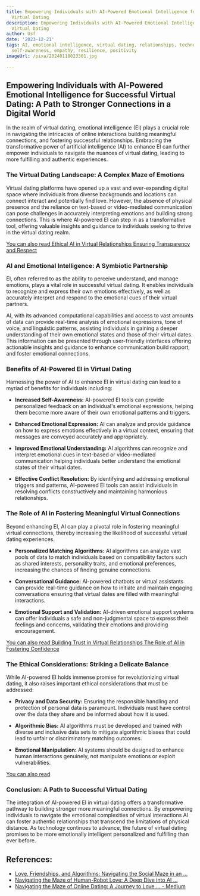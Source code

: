 ```yaml
---
title: Empowering Individuals with AI-Powered Emotional Intelligence for Successful
  Virtual Dating
description: Empowering Individuals with AI-Powered Emotional Intelligence for Successful
  Virtual Dating
author: Usf
date: '2023-12-21'
tags: AI, emotional intelligence, virtual dating, relationships, technology, communication,
  self-awareness, empathy, resilience, positivity
imageUrl: /pixa/20240118023301.jpg

---
```

## Empowering Individuals with AI-Powered Emotional Intelligence for  Successful Virtual Dating:  A Path to Stronger Connections in a Digital World

In the realm of virtual dating, emotional  intelligence (EI) plays a crucial role in navigating the  intricacies of online interactions building meaningful connections, and fostering successful relationships. Embracing  the transformative power of artificial intelligence (AI)  to enhance EI can further empower individuals to navigate the nuances of virtual dating, leading to more fulfilling and authentic experiences.

### The Virtual  Dating Landscape: A  Complex Maze of Emotions

Virtual dating platforms have  opened up a  vast and ever-expanding digital space where individuals from diverse backgrounds and locations can connect interact and potentially find love. However, the absence of physical presence and the reliance on text-based or video-mediated communication  can pose challenges in accurately interpreting emotions and building strong connections. This is where AI-powered EI can step in as a transformative  tool, offering valuable insights and guidance  to  individuals seeking to thrive in the virtual dating  realm.

[You can also read Ethical AI in Virtual Relationships Ensuring Transparency  and Respect](Ethical%20AI%20in%20Virtual%20Relationships%20Ensuring%20Transparency%20and%20Respect)


### AI and Emotional Intelligence: A Symbiotic Partnership

EI, often referred to as the ability to  perceive  understand,  and manage emotions, plays a  vital role in successful virtual dating. It enables individuals to recognize and  express their own emotions effectively, as well as accurately interpret and respond to the emotional cues of their virtual partners.

AI, with its advanced computational capabilities and access  to vast amounts of data can  provide real-time analysis of emotional expressions, tone of voice, and linguistic patterns, assisting individuals in  gaining a deeper understanding of their own emotional states and those of their virtual dates. This  information can be presented through user-friendly  interfaces offering actionable insights and guidance to enhance communication build rapport, and  foster emotional connections.

### Benefits of AI-Powered EI in Virtual Dating

Harnessing the power of AI to enhance EI in virtual dating can lead to a myriad of benefits  for  individuals including:

- **Increased  Self-Awareness:** AI-powered EI tools can provide personalized  feedback on an individual's emotional expressions, helping them become more aware  of their own emotional patterns  and triggers.

- **Enhanced Emotional Expression:** AI can analyze and  provide guidance on how to express emotions effectively in  a virtual context, ensuring that messages  are conveyed accurately and  appropriately.

- **Improved Emotional Understanding:** AI algorithms can recognize and interpret emotional  cues in text-based or video-mediated communication helping  individuals better understand the emotional states  of their virtual dates.

-  **Effective Conflict Resolution:** By  identifying and addressing emotional triggers and patterns, AI-powered  EI tools can assist individuals in resolving conflicts constructively and maintaining harmonious relationships.

### The Role of AI in Fostering Meaningful Virtual Connections

Beyond enhancing EI, AI can play a pivotal role in fostering meaningful virtual connections, thereby increasing the likelihood of successful virtual  dating experiences.

- **Personalized Matching Algorithms:** AI algorithms  can analyze vast pools of data to match individuals based on compatibility factors such as shared interests, personality  traits, and emotional preferences, increasing the chances of  finding genuine connections.

- **Conversational Guidance:** AI-powered chatbots or virtual assistants can provide real-time guidance on how to initiate and maintain engaging  conversations ensuring that virtual  dates are filled with meaningful interactions.

- **Emotional  Support and Validation:** AI-driven emotional support systems can  offer  individuals  a safe and non-judgmental space  to express their feelings and concerns, validating  their emotions and providing encouragement.

[You can also read Building Trust in Virtual Relationships The Role of AI in Fostering Confidence](Building%20Trust%20in%20Virtual%20Relationships%20The%20Role%20of%20AI%20in%20Fostering%20Confidence)


### The Ethical Considerations:  Striking a Delicate Balance

While  AI-powered EI  holds  immense  promise for revolutionizing virtual dating, it also raises important ethical considerations that  must be addressed:

- **Privacy and Data Security:** Ensuring the responsible handling and protection of personal data is paramount. Individuals must have control over the data they share and be informed about how it is used.

- **Algorithmic Bias:** AI algorithms must be developed and trained with diverse and inclusive data sets to  mitigate algorithmic biases that could lead to unfair or discriminatory matching outcomes.

- **Emotional Manipulation:** AI systems should be designed to enhance human interactions genuinely, not manipulate emotions or exploit vulnerabilities.

[You can  also read ]()


### Conclusion: A Path  to Successful  Virtual  Dating

The integration of AI-powered EI  in virtual dating offers a transformative pathway to building stronger  more meaningful connections. By empowering individuals to navigate the emotional complexities  of virtual  interactions AI can foster authentic relationships that transcend the limitations  of physical distance. As technology continues to advance, the  future of virtual dating promises to be more emotionally intelligent personalized and fulfilling  than ever before.

## References:
- [Love, Friendships, and Algorithms: Navigating the Social Maze in an ...](https://medium.com/ai-hub/love-friendships-and-algorithms-navigating-the-social-maze-in-an-ai-world-e8de92c58be8)
- [Navigating the Maze of Human-Robot Love: A Deep Dive into AI ...](https://aitechtrend.com/navigating-the-maze-of-human-robot-love-a-deep-dive-into-ai-companions/)
- [Navigating the Maze of Online Dating: A Journey to Love ... - Medium](https://medium.com/@topporrnguyorg2/navigating-the-maze-of-online-dating-a-journey-to-love-in-the-digital-age-340cfb1e7cdb)
